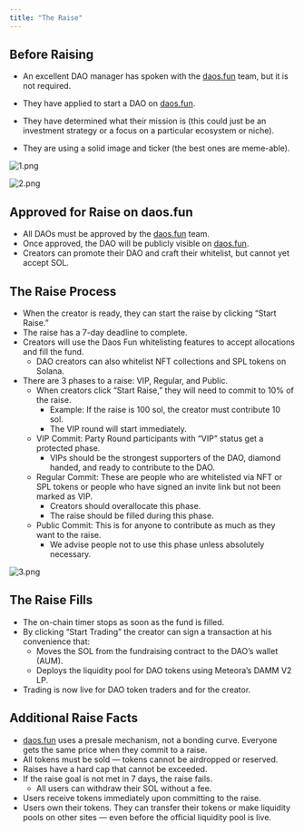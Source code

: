 ```yaml
---
title: "The Raise"
---
```


## Before Raising

- An excellent DAO manager has spoken with the [daos.fun](http://daos.fun) team, but it is not required.
- They have applied to start a DAO on [daos.fun](http://daos.fun).


- They have determined what their mission is (this could just be an investment strategy or a focus on a particular ecosystem or niche).
- They are using a solid image and ticker (the best ones are meme-able).

![1.png](/images/1.png)

![2.png](/images/2.png)

## Approved for Raise on daos.fun

- All DAOs must be approved by the [daos.fun](http://daos.fun) team.
- Once approved, the DAO will be publicly visible on [daos.fun](http://daos.fun).
- Creators can promote their DAO and craft their whitelist, but cannot yet accept SOL.

## The Raise Process

- When the creator is ready, they can start the raise by clicking “Start Raise.”
- The raise has a 7-day deadline to complete.
- Creators will use the Daos Fun whitelisting features to accept allocations and fill the fund.
  - DAO creators can also whitelist NFT collections and SPL tokens on Solana.
- There are 3 phases to a raise: VIP, Regular, and Public.
  - When creators click “Start Raise,” they will need to commit to 10% of the raise.
    - Example: If the raise is 100 sol, the creator must contribute 10 sol. 
    - The VIP round will start immediately.
  - VIP Commit: Party Round participants with “VIP” status get a protected phase. 
    - VIPs should be the strongest supporters of the DAO, diamond handed, and ready to contribute to the DAO.
  - Regular Commit: These are people who are whitelisted via NFT or SPL tokens or people who have signed an invite link but not been marked as VIP.
    - Creators should overallocate this phase.
    - The raise should be filled during this phase. 
  - Public Commit: This is for anyone to contribute as much as they want to the raise.
    - We advise people not to use this phase unless absolutely necessary.

![3.png](/images/3.png)

## The Raise Fills

- The on-chain timer stops as soon as the fund is filled.
- By clicking “Start Trading” the creator can sign a transaction at his convenience that:
  - Moves the SOL from the fundraising contract to the DAO’s wallet (AUM).
  - Deploys the liquidity pool for DAO tokens using Meteora’s DAMM V2 LP.
- Trading is now live for DAO token traders and for the creator.

## Additional Raise Facts

- [daos.fun](http://daos.fun) uses a presale mechanism, not a bonding curve. Everyone gets the same price when they commit to a raise.
- All tokens must be sold — tokens cannot be airdropped or reserved.
- Raises have a hard cap that cannot be exceeded.
- If the raise goal is not met in 7 days, the raise fails.
  - All users can withdraw their SOL without a fee.
- Users receive tokens immediately upon committing to the raise.
- Users own their tokens. They can transfer their tokens or make liquidity pools on other sites — even before the official liquidity pool is live.